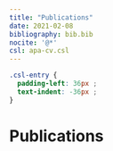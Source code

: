 ```yaml
---
title: "Publications"
date: 2021-02-08
bibliography: bib.bib
nocite: '@*'
csl: apa-cv.csl
---
```


```css
.csl-entry {
  padding-left: 36px ;
  text-indent: -36px ;
}
```

# Publications

